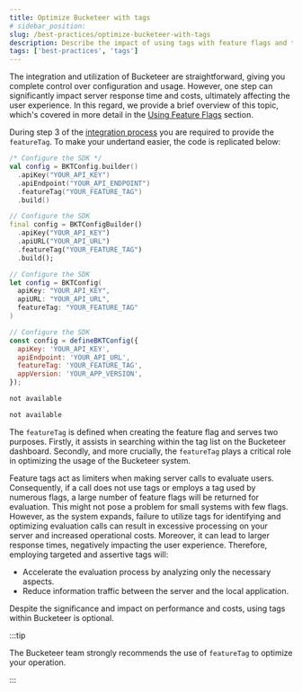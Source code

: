 ```yaml
---
title: Optimize Bucketeer with tags
# sidebar_position:
slug: /best-practices/optimize-bucketeer-with-tags
description: Describe the impact of using tags with feature flags and the best practices to define them.
tags: ['best-practices', 'tags']
---
```



The integration and utilization of Bucketeer are straightforward, giving you complete control over configuration and usage. However, one step can significantly impact server response time and costs, ultimately affecting the user experience. In this regard, we provide a brief overview of this topic, which's covered in more detail in the [Using Feature Flags](../using-feature-flags/) section.

During step 3 of the [integration process](../getting-started/integrate-bucketeer) you are required to provide the `featureTag`. To make your undertand easier, the code is replicated below:

<Tabs groupId="integrate-buckteer-platform">
<TabItem value="kt" label="Android">

```kotlin showLineNumbers
/* Configure the SDK */
val config = BKTConfig.builder()
  .apiKey("YOUR_API_KEY")
  .apiEndpoint("YOUR_API_ENDPOINT")
  .featureTag("YOUR_FEATURE_TAG")
  .build()
```

</TabItem>
<TabItem value="dart" label="Flutter">

```dart showLineNumbers
// Configure the SDK
final config = BKTConfigBuilder()
  .apiKey("YOUR_API_KEY")
  .apiURL("YOUR_API_URL")
  .featureTag("YOUR_FEATURE_TAG")
  .build();
```

</TabItem>
<TabItem value="swift" label="iOS">

```swift showLineNumbers
// Configure the SDK
let config = BKTConfig(
  apiKey: "YOUR_API_KEY",
  apiURL: "YOUR_API_URL",
  featureTag: "YOUR_FEATURE_TAG"
)
```

</TabItem>
<TabItem value="js" label="JavaScript">

```js showLineNumbers
// Configure the SDK
const config = defineBKTConfig({
  apiKey: 'YOUR_API_KEY',
  apiEndpoint: 'YOUR_API_URL',
  featureTag: 'YOUR_FEATURE_TAG',
  appVersion: 'YOUR_APP_VERSION',
});
```

</TabItem>
<TabItem value="go" label="Go">

```sh showLineNumbers
not available
```

</TabItem>
<TabItem value="node-js" label="Node JS">

```sh showLineNumbers
not available
```

</TabItem>
</Tabs>

The `featureTag` is defined when creating the feature flag and serves two purposes. Firstly, it assists in searching within the tag list on the Bucketeer dashboard. Secondly, and more crucially, the `featureTag` plays a critical role in optimizing the usage of the Bucketeer system.

Feature tags act as limiters when making server calls to evaluate users. Consequently, if a call does not use tags or employs a tag used by numerous flags, a large number of feature flags will be returned for evaluation. This might not pose a problem for small systems with few flags. However, as the system expands, failure to utilize tags for identifying and optimizing evaluation calls can result in excessive processing on your server and increased operational costs. Moreover, it can lead to larger response times, negatively impacting the user experience. Therefore, employing targeted and assertive tags will:

- Accelerate the evaluation process by analyzing only the necessary aspects.
- Reduce information traffic between the server and the local application.

Despite the significance and impact on performance and costs, using tags within Bucketeer is optional.

:::tip

The Bucketeer team strongly recommends the use of `featureTag` to optimize your operation.

:::
